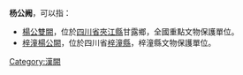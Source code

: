 '''杨公阙'''，可以指：
* [[楊公雙闕|楊公雙闕]]，位於[[四川省|四川省]][[夾江縣|夾江縣]]甘露鄉，全國重點文物保護單位。
* [[梓潼楊公闕|梓潼楊公闕]]，位於四川省[[梓潼縣|梓潼縣]]，梓潼縣文物保護單位。

{{disambig|cat=三字建筑物消歧义}}

[[Category:漢闕|Category:漢闕]]